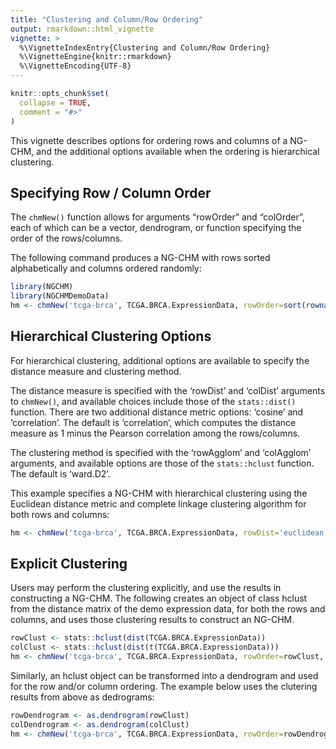 ```yaml
---
title: "Clustering and Column/Row Ordering"
output: rmarkdown::html_vignette
vignette: >
  %\VignetteIndexEntry{Clustering and Column/Row Ordering}
  %\VignetteEngine{knitr::rmarkdown}
  %\VignetteEncoding{UTF-8}
---
```


```r
knitr::opts_chunk$set(
  collapse = TRUE,
  comment = "#>"
)
```

This vignette describes options for ordering rows and columns of a 
NG-CHM, and the additional options available when the ordering is hierarchical clustering.

## Specifying Row / Column Order

The `chmNew()` function allows for arguments "rowOrder" and "colOrder", each of which can be a vector, dendrogram, or function
specifying the order of the rows/columns.

The following command produces a NG-CHM with rows sorted alphabetically and columns ordered randomly:

```r
library(NGCHM)
library(NGCHMDemoData)
hm <- chmNew('tcga-brca', TCGA.BRCA.ExpressionData, rowOrder=sort(rownames(TCGA.BRCA.ExpressionData)), colOrder=colnames(TCGA.BRCA.ExpressionData)[ sample.int(length(colnames(TCGA.BRCA.ExpressionData))) ])
```

## Hierarchical Clustering Options

For hierarchical clustering, additional options are available to specify the distance measure and clustering method. 

The distance measure is specified with the 'rowDist' and 'colDist' arguments to `chmNew()`, and 
available choices include those of the `stats::dist()` function. 
There are two additional distance metric options: 'cosine' and 'correlation'. The default is 'correlation', 
which computes the distance measure as 1 minus the Pearson correlation among the rows/columns.

The clustering method is specified with the 'rowAgglom' and 'colAgglom' arguments, and
available options are those of the `stats::hclust` function. The default is 'ward.D2'.

This example specifies a NG-CHM with hierarchical clustering using the Euclidean distance 
metric and complete linkage clustering algorithm for both rows and columns:

```r
hm <- chmNew('tcga-brca', TCGA.BRCA.ExpressionData, rowDist='euclidean', colDist='euclidean', rowAgglom='complete', colAgglom='complete')
```

## Explicit Clustering

Users may perform the clustering explicitly, and use the results in constructing a NG-CHM.
The following creates an object of class hclust from the distance matrix of the demo 
expression data, for both the rows and columns,
and uses those clustering results to construct an NG-CHM.

```r
rowClust <- stats::hclust(dist(TCGA.BRCA.ExpressionData))
colClust <- stats::hclust(dist(t(TCGA.BRCA.ExpressionData)))
hm <- chmNew('tcga-brca', TCGA.BRCA.ExpressionData, rowOrder=rowClust, colOrder=colClust)
```

Similarly, an hclust object can be transformed into a dendrogram and used for the row and/or column
ordering. The example below uses the clutering results from above as dedrograms:

```r
rowDendrogram <- as.dendrogram(rowClust)
colDendrogram <- as.dendrogram(colClust)
hm <- chmNew('tcga-brca', TCGA.BRCA.ExpressionData, rowOrder=rowDendrogram, colOrder=colDendrogram)
```

